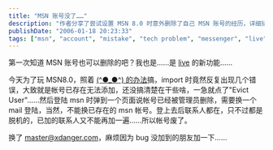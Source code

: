 ```yaml
---
title: "MSN 账号没了……"
description: "作者分享了尝试设置 MSN 8.0 时意外删除了自己 MSN 账号的经历，详细描述了错误操作和后果，最后告知读者他的新联系方式。"
publishDate: "2006-01-18 20:23:33"
tags: ["msn", "account", "mistake", "tech problem", "messenger", "live"]
---
```


第一次知道 MSN 账号也可以删除的吧？我也是……是 [live](https://domains.live.com/) 的新功能……

今天为了玩 MSN8.0，照着 [(^●_●^) 的办法](https://wuhongsheng.com/blog/?p=250)搞，import 时竟然反复出现几个错误，大致就是帐号已存在无法添加，还没搞清楚在干些啥，一急就点了"Evict User"……然后登陆 msn 时弹到一个页面说帐号已经被管理员删除，需要换一个 mail 登陆，当然，不能换已存在的 msn 帐号。登上去后联系人都在，只不过都是脱机的，已加的联系人又不能再加一遍……所以帐号废了。

换了 [master@xdanger.com](mailto:master@xdanger.com)，麻烦因为 bug 没加到的朋友加一下……
